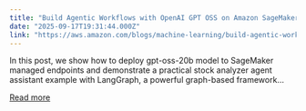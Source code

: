```yaml
---
title: "Build Agentic Workflows with OpenAI GPT OSS on Amazon SageMaker AI and Amazon Bedrock AgentCore"
date: "2025-09-17T19:31:44.000Z"
link: "https://aws.amazon.com/blogs/machine-learning/build-agentic-workflows-with-openai-gpt-oss-on-amazon-sagemaker-ai-and-amazon-bedrock-agentcore/"
---
```


In this post, we show how to deploy gpt-oss-20b model to SageMaker managed endpoints and demonstrate a practical stock analyzer agent assistant example with LangGraph, a powerful graph-based framework...

[Read more](https://aws.amazon.com/blogs/machine-learning/build-agentic-workflows-with-openai-gpt-oss-on-amazon-sagemaker-ai-and-amazon-bedrock-agentcore/)

